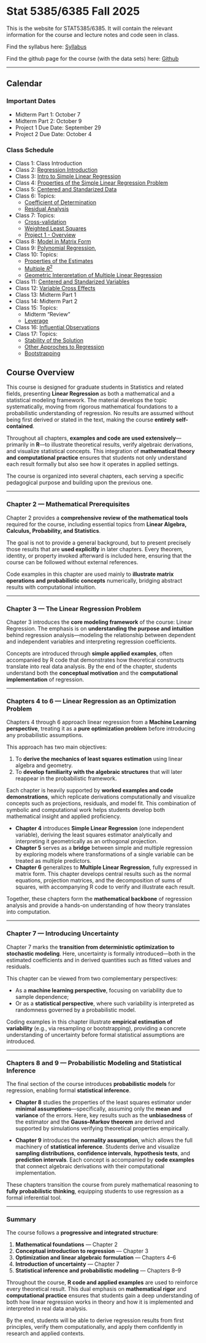 # Stat 5385/6385 Fall 2025

This is the website for STAT5385/6385. It will contain the relevant information for
the course and lecture notes and code seen in class.

Find the syllabus here: [Syllabus](https://github.com/Rene-Gutierrez/stat5385/blob/main/Syllabus%20Stat%205385-6385.pdf)

Find the github page for the course (with the data sets) here: [Github](https://github.com/Rene-Gutierrez/stat5385)

---

## Calendar

### Important Dates
* Midterm Part 1: October 7
* Midterm Part 2: October 9
* Project 1 Due Date: September 29
* Project 2 Due Date: October 4

### Class Schedule

* Class 1:  Class Introduction
* Class 2:  [Regression Introduction](#introduction)
* Class 3:  [Intro to Simple Linear Regression](#intro-to-slr)
* Class 4:  [Properties of the Simple Linear Regression Problem](#properties-of-the-estimates)
* Class 5:  [Centered and Standarized Data](#centering-and-standarizing-the-data)
* Class 6:  Topics:
  - [Coefficient of Determination](#coefficient-of-determination)
  - [Residual Analysis](#residual-analysis)
* Class 7:  Topics:
  - [Cross-validation](#cross-validation)
  - [Weighted Least Squares](#weighted-least-squares)
  - [Project 1 - Overview](https://www.kaggle.com/competitions/stat-5385-6385-project-1-2025/overview)
* Class 8:  [Model in Matrix Form](#model-in-matrix-form)
* Class 9:  [Polynomial Regression](#polynomial-regression),
* Class 10: Topics:
  - [Properties of the Estimates](#properties-of-the-estimates-1)
  - [Multiple $R^2$](#multiple-r2)
  - [Geometric Interpretation of Multiple Linear Regression](#geometric-interpretation-of-multiple-linear-regression)
* Class 11: [Centered and Standarized Variables](#centered-and-standarized-variables)
* Class 12: [Variable Cross Effects](#variable-cross-effects)
* Class 13: Midterm Part 1
* Class 14: Midterm Part 2
* Class 15: Topics:
  - Midterm "Review"
  - [Leverage](#leverage)
* Class 16: [Influential Observations](#influential-observations)
* Class 17: Topics:
  - [Stability of the Solution](#stability-of-the-solution)
  - [Other Approches to Regression](#other-approches-to-regression)
  - [Bootstrapping](#bootstrapping)

## Course Overview

This course is designed for graduate students in Statistics and related fields, presenting **Linear Regression** as both a mathematical and a statistical modeling framework. The material develops the topic systematically, moving from rigorous mathematical foundations to a probabilistic understanding of regression. No results are assumed without being first derived or stated in the text, making the course **entirely self-contained**.

Throughout all chapters, **examples and code are used extensively**—primarily in **R**—to illustrate theoretical results, verify algebraic derivations, and visualize statistical concepts.
This integration of **mathematical theory and computational practice** ensures that students not only understand each result formally but also see how it operates in applied settings.

The course is organized into several chapters, each serving a specific pedagogical purpose and building upon the previous one.

---

### Chapter 2 — Mathematical Prerequisites

Chapter 2 provides a **comprehensive review of the mathematical tools** required for the course, including essential topics from **Linear Algebra, Calculus, Probability, and Statistics**.

The goal is not to provide a general background, but to present precisely those results that are **used explicitly** in later chapters. Every theorem, identity, or property invoked afterward is included here, ensuring that the course can be followed without external references.

Code examples in this chapter are used mainly to **illustrate matrix operations and probabilistic concepts** numerically, bridging abstract results with computational intuition.

---

### Chapter 3 — The Linear Regression Problem

Chapter 3 introduces the **core modeling framework** of the course: Linear Regression.
The emphasis is on **understanding the purpose and intuition** behind regression analysis—modeling the relationship between dependent and independent variables and interpreting regression coefficients.

Concepts are introduced through **simple applied examples**, often accompanied by R code that demonstrates how theoretical constructs translate into real data analysis.
By the end of the chapter, students understand both the **conceptual motivation** and the **computational implementation** of regression.

---

### Chapters 4 to 6 — Linear Regression as an Optimization Problem

Chapters 4 through 6 approach linear regression from a **Machine Learning perspective**, treating it as a **pure optimization problem** before introducing any probabilistic assumptions.

This approach has two main objectives:

1. To **derive the mechanics of least squares estimation** using linear algebra and geometry.
2. To **develop familiarity with the algebraic structures** that will later reappear in the probabilistic framework.

Each chapter is heavily supported by **worked examples and code demonstrations**, which replicate derivations computationally and visualize concepts such as projections, residuals, and model fit.
This combination of symbolic and computational work helps students develop both mathematical insight and applied proficiency.

* **Chapter 4** introduces **Simple Linear Regression** (one independent variable), deriving the least squares estimator analytically and interpreting it geometrically as an orthogonal projection.
* **Chapter 5** serves as a **bridge** between simple and multiple regression by exploring models where transformations of a single variable can be treated as multiple predictors.
* **Chapter 6** generalizes to **Multiple Linear Regression**, fully expressed in matrix form. This chapter develops central results such as the normal equations, projection matrices, and the decomposition of sums of squares, with accompanying R code to verify and illustrate each result.

Together, these chapters form the **mathematical backbone** of regression analysis and provide a hands-on understanding of how theory translates into computation.

---

### Chapter 7 — Introducing Uncertainty

Chapter 7 marks the **transition from deterministic optimization to stochastic modeling**.
Here, uncertainty is formally introduced—both in the estimated coefficients and in derived quantities such as fitted values and residuals.

This chapter can be viewed from two complementary perspectives:

* As a **machine learning perspective**, focusing on variability due to sample dependence;
* Or as a **statistical perspective**, where such variability is interpreted as randomness governed by a probabilistic model.

Coding examples in this chapter illustrate **empirical estimation of variability** (e.g., via resampling or bootstrapping), providing a concrete understanding of uncertainty before formal statistical assumptions are introduced.

---

### Chapters 8 and 9 — Probabilistic Modeling and Statistical Inference

The final section of the course introduces **probabilistic models** for regression, enabling formal **statistical inference**.

* **Chapter 8** studies the properties of the least squares estimator under **minimal assumptions**—specifically, assuming only the **mean and variance** of the errors.
  Here, key results such as the **unbiasedness** of the estimator and the **Gauss–Markov theorem** are derived and supported by simulations verifying theoretical properties empirically.

* **Chapter 9** introduces the **normality assumption**, which allows the full machinery of **statistical inference**.
  Students derive and visualize **sampling distributions**, **confidence intervals**, **hypothesis tests**, and **prediction intervals**. Each concept is accompanied by **code examples** that connect algebraic derivations with their computational implementation.

These chapters transition the course from purely mathematical reasoning to **fully probabilistic thinking**, equipping students to use regression as a formal inferential tool.

---

### Summary

The course follows a **progressive and integrated structure**:

1. **Mathematical foundations** — Chapter 2
2. **Conceptual introduction to regression** — Chapter 3
3. **Optimization and linear algebraic formulation** — Chapters 4–6
4. **Introduction of uncertainty** — Chapter 7
5. **Statistical inference and probabilistic modeling** — Chapters 8–9

Throughout the course, **R code and applied examples** are used to reinforce every theoretical result.
This dual emphasis on **mathematical rigor** and **computational practice** ensures that students gain a deep understanding of both how linear regression works in theory and how it is implemented and interpreted in real data analysis.

By the end, students will be able to derive regression results from first principles, verify them computationally, and apply them confidently in research and applied contexts.
